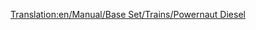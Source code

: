 [[Translation:en/Manual/Base Set/Trains/Powernaut Diesel]]
{{en/Trains|Image=[[File:en/Powernautdiesel.png]]
|Cost=£23,437 ($46,874)
|Speed=152 kph (95 mph)
|Weight=120 t
|Power=2,000 hp (1,492 kW)
|Annual=£2,056 ($4,756)
|Designed=1977
|Lifespan=20 
|Capacity=N/A
|Description=The other diesel train in toyland, a step up from the Ploddyphut Diesel.
|Real-life=Fictional
}}